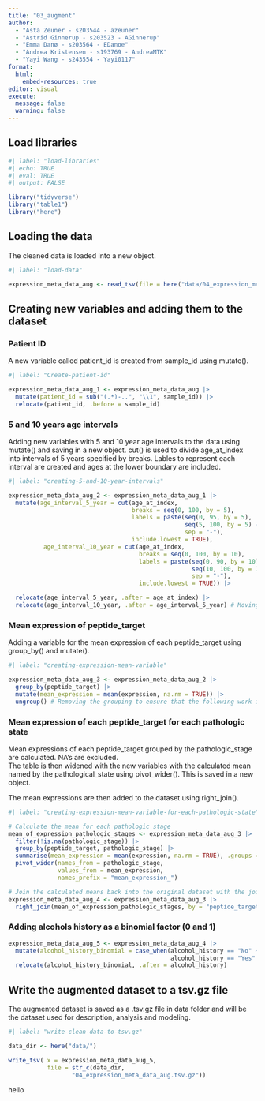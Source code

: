 ```yaml
---
title: "03_augment"
author: 
  - "Asta Zeuner - s203544 - azeuner"
  - "Astrid Ginnerup - s203523 - AGinnerup"
  - "Emma Danø - s203564 - EDanoe"
  - "Andrea Kristensen - s193769 - AndreaMTK"
  - "Yayi Wang - s243554 - Yayi0117"
format: 
  html: 
    embed-resources: true
editor: visual
execute: 
  message: false
  warning: false
---
```


## Load libraries

```r
#| label: "load-libraries" 
#| echo: TRUE
#| eval: TRUE 
#| output: FALSE  

library("tidyverse")
library("table1")
library("here")
```

## Loading the data

The cleaned data is loaded into a new object.

```r
#| label: "load-data" 

expression_meta_data_aug <- read_tsv(file = here("data/04_expression_meta_data_clean.tsv.gz"))

```

## Creating new variables and adding them to the dataset

### Patient ID

A new variable called patient_id is created from sample_id using mutate().

```r
#| label: "Create-patient-id"

expression_meta_data_aug_1 <- expression_meta_data_aug |> 
  mutate(patient_id = sub("(.*)-..", "\\1", sample_id)) |> 
  relocate(patient_id, .before = sample_id)

```

### 5 and 10 years age intervals

Adding new variables with 5 and 10 year age intervals to the data using mutate() and saving in a new object. cut() is used to divide age_at_index into intervals of 5 years specified by breaks. Lables to represent each interval are created and ages at the lower boundary are included.

```r
#| label: "creating-5-and-10-year-intervals"

expression_meta_data_aug_2 <- expression_meta_data_aug_1 |> 
  mutate(age_interval_5_year = cut(age_at_index,
                                   breaks = seq(0, 100, by = 5),
                                   labels = paste(seq(0, 95, by = 5),
                                                  seq(5, 100, by = 5) - 1,
                                                  sep = "-"), 
                                   include.lowest = TRUE), 
          age_interval_10_year = cut(age_at_index,
                                     breaks = seq(0, 100, by = 10),
                                     labels = paste(seq(0, 90, by = 10),
                                                    seq(10, 100, by = 10) - 1,
                                                    sep = "-"), 
                                     include.lowest = TRUE)) |> 

  relocate(age_interval_5_year, .after = age_at_index) |> 
  relocate(age_interval_10_year, .after = age_interval_5_year) # Moving the age_interval columns to after age_at_index

```

### Mean expression of peptide_target

Adding a variable for the mean expression of each peptide_target using group_by() and mutate().

```r
#| label: "creating-expression-mean-variable"

expression_meta_data_aug_3 <- expression_meta_data_aug_2 |> 
  group_by(peptide_target) |> 
  mutate(mean_expression = mean(expression, na.rm = TRUE)) |> 
  ungroup() # Removing the grouping to ensure that the following work is not messed up
```

### Mean expression of each peptide_target for each pathologic state

Mean expressions of each peptide_target grouped by the pathologic_stage are calculated. NA's are excluded.\
The table is then widened with the new variables with the calculated mean named by the pathological_state using pivot_wider(). This is saved in a new object.

The mean expressions are then added to the dataset using right_join().

```r
#| label: "creating-expression-mean-variable-for-each-pathologic-state"

# Calculate the mean for each pathologic stage
mean_of_expression_pathologic_stages <- expression_meta_data_aug_3 |> 
  filter(!is.na(pathologic_stage)) |>  
  group_by(peptide_target, pathologic_stage) |> 
  summarise(mean_expression = mean(expression, na.rm = TRUE), .groups = "drop") |> 
  pivot_wider(names_from = pathologic_stage,
              values_from = mean_expression,
              names_prefix = "mean_expression_")

# Join the calculated means back into the original dataset with the join function
expression_meta_data_aug_4 <- expression_meta_data_aug_3 |> 
  right_join(mean_of_expression_pathologic_stages, by = "peptide_target")
```

### Adding alcohols history as a binomial factor (0 and 1)

```r

expression_meta_data_aug_5 <- expression_meta_data_aug_4 |> 
  mutate(alcohol_history_binomial = case_when(alcohol_history == "No" ~ 0,
                                              alcohol_history == "Yes" ~ 1)) |> 
  relocate(alcohol_history_binomial, .after = alcohol_history)


```

## Write the augmented dataset to a tsv.gz file

The augmented dataset is saved as a .tsv.gz file in data folder and will be the dataset used for description, analysis and modeling.

```r
#| label: "write-clean-data-to-tsv.gz"

data_dir <- here("data/")

write_tsv( x = expression_meta_data_aug_5,
           file = str_c(data_dir, 
                  "04_expression_meta_data_aug.tsv.gz"))

```

hello
